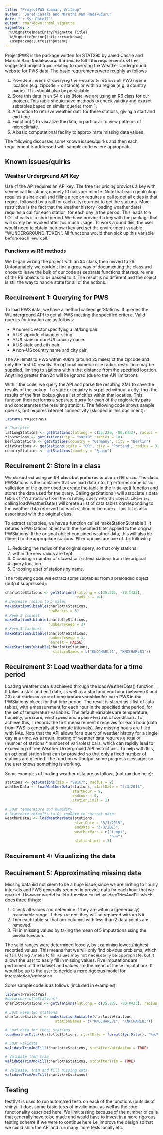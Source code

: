 ```yaml
---
title: "ProjectPWS Summary Writeup"
author: "Jared Casale and Maruthi Ram Nadakuduru"
date: "`r Sys.Date()`"
output: rmarkdown::html_vignette
vignette: >
  %\VignetteIndexEntry{Vignette Title}
  %\VignetteEngine{knitr::rmarkdown}
  \usepackage[utf8]{inputenc}
---
```


ProjectPWS is the package written for STAT290 by Jared Casale and Maruthi Ram Nadakuduru. It aimed to fulfil the requirements of the suggested project topic relating to querying the Weather Underground website for PWS data. The basic requirements were roughly as follows:

1. Provide a means of querying the website to retrieve all PWS near a location (e.g. zipcode + distance) or within a region (e.g. a country name). This should also be persistable.
2. Store this data in an S4 class (Note: we are using an R6 class for our project). This table should have methods to check validity and extract subtables based on similar queries from 1.
3. A function to retrieve weather data for these stations, giving a start and end time.
4. Function(s) to visualize the data, in particular to view patterns of microclimate.
5. A basic computational facility to approximate missing data values.

The following discusses some known issues/quirks and then each requirement is addressed with sample code where appropriate.

## Known issues/quirks
### Weather Underground API Key
Use of the API requires an API key. The free tier pricing provides a key with severe call limiations, namely 10 calls per minute. Note that each geolookup requires a single call and filling a region requires a call to get all cities in that region, followed by a call for each city returned to get the stations. More restrictive is the fact that the weather history (loading weather data) requires a call for each station, for each day in the period. This leads to a LOT of calls in a short period. We have provided a key with the package that will surely be revoked after too much usage. To work around this, the user would need to obtain their own key and set the environment variable "WUNDERGROUND_TOKEN". All functions would then pick up this variable before each new call.


### Functions vs R6 methods
We began writing the project with an S4 class, then moved to R6. Unfortunately, we couldn't find a great way of documenting the class and chose to leave the bulk of our code as separate functions that require one of the R6 objects to be passed to it. The result is no different and the object is still the way to handle state for all of the actions.

## Requirement 1: Querying for PWS

To load PWS data, we have a method calleed getStations. It queries the WUnderground API to get all PWS meeting the specified criteria. Valid queries for location are as follows:

* A numeric vector specifying a lat/long pair.
* A US zipcode character string.
* A US state or non-US country name.
* A US state and city pair.
* A non-US country name and city pair.

The API limits to PWS within 40km (around 25 miles) of the zipcode and only the first 50 results. An optional numeric mile radius restriction may be supplied, limiting to stations within that distance from the specified location. Anything greater than 24 will be ignored (due to the API limitation).

Within the code, we query the API and parse the resulting XML to save the results of the lookup. If a state or country is supplied without a city, then the results of the first lookup give a list of cities within that location. This function then performs a separate query for each of the region/city pairs and concatenates the resulting stations. The following code shows sample queries, but requires internet connectivity (skipped in this document):

```r
library(ProjectPWS)

# Charlotte
latLongStations <- getStations(latlong = c(35.229, -80.8433), radius = 2)
zipStations <- getStations(zip = "90210", radius = 10)
berlinStations <- getStations(country = "Germany", city = "Berlin")
cityStations <- getStations(state = "OR", city = "Portand", radius = 3)
countryStations <- getStations(country = "Spain")
```

## Requirement 2: Store in a class
We started out using an S4 class but preferred to use an R6 class. The class PWStations is the container that we load data into. It performs some basic validation of the query used to create the table in the initialize() function and stores the data used for the query. Calling getStations() will associate a data table of PWS stations from the resulting query with the object. Likewise, calling loadWeatherData() will create a list of data tables corresponding to the weather data retrieved for each station in the query. This list is also associated with the original class.

To extract subtables, we have a function called makeStationSubtable(). It returns a PWStations object with the specified filter applied to the original PWStations. If the original object contained weather data, this will also be filtered to the appropriate stations. Filter options are one of the following:

1. Reducing the radius of the original query, so that only stations
2. within the new radius are kept.
3. Choosing a number of closest or farthest stations from the original
4. query location.
5. Choosing a set of stations by name.

The following code will extract some subtables from a preloaded object (output suppressed):

```r
charlotteStations <- getStations(latlong = c(35.229, -80.8433), 
                                 radius = 10)
# Decrease radius to 5 miles
makeStationSubtable(charlotteStations, 
                    newRadius = 5)
# Keep 3 closest
makeStationSubtable(charlotteStations, 
                    numberToKeep = 3) 
# Keep 3 farthest
makeStationSubtable(charlotteStations, 
                    numberToKeep = 3, 
                    nearest = FALSE)
makeStationsSubtable(charlotteStations,
                      stationNames = c("KNCCHARL71", "KNCCHARL83"))
```

## Requirement 3: Load weather data for a time period
Loading weather data is achieved through the loadWeatherData() function. It takes a start and end date, as well as a start and end hour (between 0 and 23) and retrieves a set of temperature variables for each PWS in the PWStations object for that time period. The result is stored as a list of data tables, with a measurement for each hour in the specified time period, for the set of temperature variables. The default variables are temperature, humidity, pressure, wind speed and a plain-text set of conditions. To achieve this, it records the first measurement it receives for each hour (data from PWS is generally at 5 minute intervals). Any missing hours are filled with NAs. Note that the API allows for a query of weather history for a single day at a time. As a result, loading of weather data requires a total of (number of stations * number of variables) calls, which can rapidly lead to exceeding of free Weather Underground API restrictions. To help with this, an optional station limit can be provided so that only a fixed number of stations are queried. The function will output some progress messages so the user knows something is working.

Some examples of loading weather data are as follows (not run due here):

```r
stations <- getStations(zip = "98107", radius = 2)
weatherData <- loadWeatherData(stations, startDate = "3/3/2015",
                               startHour = 9,
                               endHour = 5,
                               stationLimit = 1)

# Just temperature and humidity
# Startdate defaults to 0, endDate to current date
weatherData2 <- loadWeatherData(stations, 
                                startDate = "3/1/2015",
                                endDate = "3/3/2015", 
                                weatherVars = c("tempi",
                                                "hum")
                                stationLimit = 3)
```

## Requirement 4: Visualizing the data

## Requirement 5: Approximating missing data
Missing data did not seem to be a huge issue, since we are limiting to hourly intervals and PWS generally seemed to provide data for each hour that we queried. However we did build a function called validateTrimAndFill which does three things:

1. Check all values and determine if they are within a (generously) reasonable range. If they are not, they will be replaced with an NA.
2. Trim each table so that any columns with less than 2 data points are removed.
3. Fill in missing values by taking the mean of 5 imputations using the amelia function.

The valid ranges were determined loosely, by examining lowest/highest recorded values. This means that we will only find obvious problems, which is fair. Using Amelia to fill values may not necessarily be appropriate, but it allows the user to easily fill in missing values. Five imputations are performed of the dataset and values are the mean of these imputations. It would be up to the user to decide a more rigorous model for interpolation/estimation.

Some sample code is as follows (included in examples):

```r
library(ProjectPWS)
#data(charlotteStations)
charlotteStations <- getStations(latlong = c(35.229, -80.8433), radius = 10)

# Just keep two stations
charlotteStations <- makeStationSubtable(charlotteStations,
                       stationNames = c("KNCCHARL71", "KNCCHARL83"))

# Load data for these stations
loadWeatherData(charlotteStations, startDate = format(Sys.Date(), "%m/%d/%Y"))

# Just validate
validateTrimAndFill(charlotteStations, stopAfterValidation = TRUE)

# Validate then trim
validateTrimAndFill(charlotteStations, stopAfterTrim = TRUE)

# Validate, trim and fill missing data
validateTrimAndFill(charlotteStations)
```

## Testing
testthat is used to run automated tests on each of the functions (outside of shiny). It does some basic tests of invalid input as well as the core functionality described here. We limit testing because of the number of calls that generally have to be made and would have to invest in a more rigorous testing scheme if we were to continue here i.e. improve the design so that we could shim the API and run many more tests locally etc.

